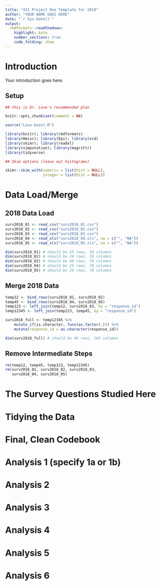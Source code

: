 ---
title: "431 Project One Template for 2018"
author: "YOUR NAME GOES HERE"
date: "`r Sys.Date()`"
output:
  rmdformats::readthedown:
    highlight: kate
    number_sections: true
    code_folding: show
---

# Introduction 

Your introduction goes here.

## Setup 

```{r setup, message = FALSE, warning = FALSE}
## this is Dr. Love's recommended plan

knitr::opts_chunk$set(comment = NA)

source("Love-boost.R")

library(knitr); library(rmdformats)
library(Hmisc); library(Epi); library(vcd)
library(skimr); library(readxl)
library(simputation); library(magrittr)
library(tidyverse) 

## Skim options (leave out histograms)

skimr::skim_with(numeric = list(hist = NULL),
                 integer = list(hist = NULL))
```

# Data Load/Merge {.tabset .tabset-pills}

## 2018 Data Load {-}

```{r, message = FALSE}
surv2018_01 <- read_csv("surv2018_01.csv")
surv2018_02 <- read_csv("surv2018_02.csv")
surv2018_03 <- read_csv("surv2018_03.csv")
surv2018_04 <- read_xls("surv2018_04.xls", na = c("", "NA"))
surv2018_05 <- read_xls("surv2018_05.xls", na = c("", "NA"))
```

```{r}
dim(surv2018_01) # should be 25 rows, 19 columns
dim(surv2018_02) # should be 24 rows, 19 columns
dim(surv2018_03) # should be 49 rows, 70 columns
dim(surv2018_04) # should be 25 rows, 78 columns
dim(surv2018_05) # should be 24 rows, 78 columns
```

## Merge 2018 Data {-}

```{r}
temp12 <- bind_rows(surv2018_01, surv2018_02)
temp45 <- bind_rows(surv2018_04, surv2018_05)
temp123 <- left_join(temp12, surv2018_03, by = "response_id")
temp12345 <- left_join(temp123, temp45, by = "response_id")

surv2018_full <- temp12345 %>%
    mutate_if(is.character, funs(as.factor(.))) %>%
    mutate(response_id = as.character(response_id))

dim(surv2018_full) # should be 49 rows, 165 columns
```

## Remove Intermediate Steps {-}

```{r}
rm(temp12, temp45, temp123, temp12345)
rm(surv2018_01, surv2018_02, surv2018_03, 
   surv2018_04, surv2018_05)
```

# The Survey Questions Studied Here

# Tidying the Data

# Final, Clean Codebook

# Analysis 1 (specify 1a or 1b)

# Analysis 2

# Analysis 3

# Analysis 4

# Analysis 5

# Analysis 6




